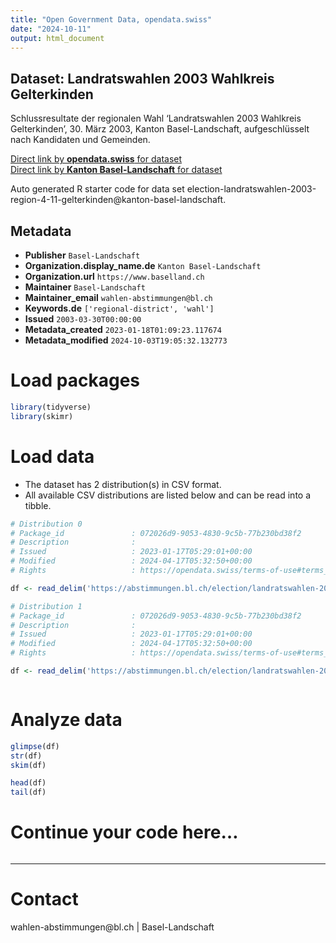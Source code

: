 ```yaml
---
title: "Open Government Data, opendata.swiss"
date: "2024-10-11"
output: html_document
---
```


## Dataset: Landratswahlen 2003 Wahlkreis Gelterkinden

Schlussresultate der regionalen Wahl 'Landratswahlen 2003 Wahlkreis Gelterkinden', 30. März 2003, Kanton Basel-Landschaft, aufgeschlüsselt nach Kandidaten und Gemeinden.

[Direct link by **opendata.swiss** for dataset](https://opendata.swiss/de/dataset/landratswahlen-2003-wahlkreis-gelterkinden)<br>
[Direct link by **Kanton Basel-Landschaft** for dataset](https://abstimmungen.bl.ch/election/landratswahlen-2003-region-4-11-gelterkinden/data)

Auto generated R starter code for data set election-landratswahlen-2003-region-4-11-gelterkinden@kanton-basel-landschaft.

## Metadata

- **Publisher** `Basel-Landschaft`
- **Organization.display_name.de** `Kanton Basel-Landschaft`
- **Organization.url** `https://www.baselland.ch`
- **Maintainer** `Basel-Landschaft`
- **Maintainer_email** `wahlen-abstimmungen@bl.ch`
- **Keywords.de** `['regional-district', 'wahl']`
- **Issued** `2003-03-30T00:00:00`
- **Metadata_created** `2023-01-18T01:09:23.117674`
- **Metadata_modified** `2024-10-03T19:05:32.132773`


# Load packages

```r

library(tidyverse)
library(skimr)

```

# Load data

-   The dataset has 2 distribution(s) in CSV format.
-   All available CSV distributions are listed below and can be read into a tibble.

```r

# Distribution 0
# Package_id               : 072026d9-9053-4830-9c5b-77b230bd38f2
# Description              : 
# Issued                   : 2023-01-17T05:29:01+00:00
# Modified                 : 2024-04-17T05:32:50+00:00
# Rights                   : https://opendata.swiss/terms-of-use#terms_by

df <- read_delim('https://abstimmungen.bl.ch/election/landratswahlen-2003-region-4-11-gelterkinden/data-parties-csv')

# Distribution 1
# Package_id               : 072026d9-9053-4830-9c5b-77b230bd38f2
# Description              : 
# Issued                   : 2023-01-17T05:29:01+00:00
# Modified                 : 2024-04-17T05:32:50+00:00
# Rights                   : https://opendata.swiss/terms-of-use#terms_by

df <- read_delim('https://abstimmungen.bl.ch/election/landratswahlen-2003-region-4-11-gelterkinden/data-csv')



```

# Analyze data

```r

glimpse(df)
str(df)
skim(df)

head(df)
tail(df)

```

# Continue your code here...

```r

```

------------------------------------------------------------------------

# Contact

wahlen-abstimmungen@bl.ch | Basel-Landschaft
